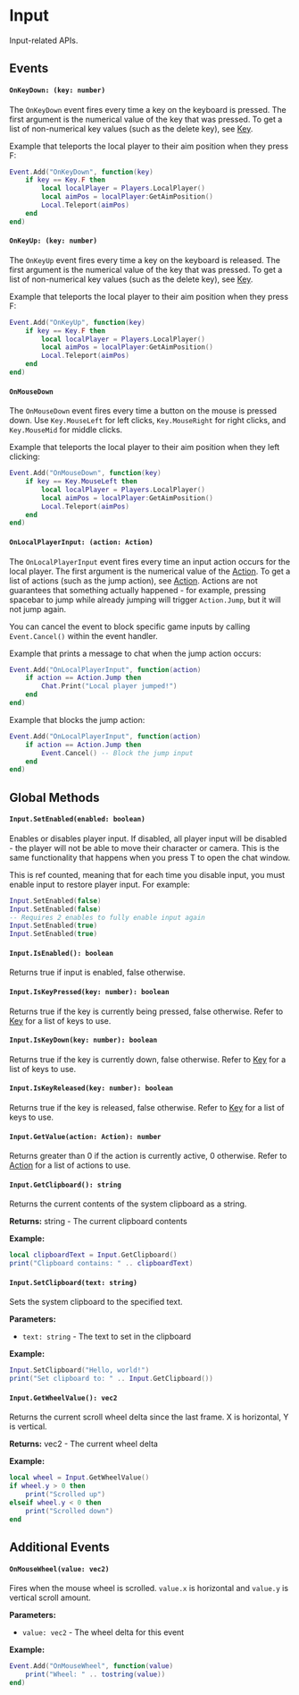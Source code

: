 # Input

Input-related APIs.

## Events

#### `OnKeyDown: (key: number)`

The `OnKeyDown` event fires every time a key on the keyboard is pressed. The first argument is the numerical value of the key that was pressed. To get a list of non-numerical key values (such as the delete key), see [Key](/client-api/key).

Example that teleports the local player to their aim position when they press F:

```lua
Event.Add("OnKeyDown", function(key)
    if key == Key.F then
        local localPlayer = Players.LocalPlayer()
        local aimPos = localPlayer:GetAimPosition()
        Local.Teleport(aimPos)
    end
end)
```

#### `OnKeyUp: (key: number)`

The `OnKeyUp` event fires every time a key on the keyboard is released. The first argument is the numerical value of the key that was pressed. To get a list of non-numerical key values (such as the delete key), see [Key](/client-api/key).

Example that teleports the local player to their aim position when they press F:

```lua
Event.Add("OnKeyUp", function(key)
    if key == Key.F then
        local localPlayer = Players.LocalPlayer()
        local aimPos = localPlayer:GetAimPosition()
        Local.Teleport(aimPos)
    end
end)
```

#### `OnMouseDown`

The `OnMouseDown` event fires every time a button on the mouse is pressed down. Use `Key.MouseLeft` for left clicks, `Key.MouseRight` for right clicks, and `Key.MouseMid` for middle clicks.

Example that teleports the local player to their aim position when they left clicking:

```lua
Event.Add("OnMouseDown", function(key)
    if key == Key.MouseLeft then
        local localPlayer = Players.LocalPlayer()
        local aimPos = localPlayer:GetAimPosition()
        Local.Teleport(aimPos)
    end
end)
```

#### `OnLocalPlayerInput: (action: Action)`

The `OnLocalPlayerInput` event fires every time an input action occurs for the local player. The first argument is the numerical value of the [Action](/client-api/action). To get a list of actions (such as the jump action), see [Action](/client-api/action). Actions are not guarantees that something actually happened - for example, pressing spacebar to jump while already jumping will trigger `Action.Jump`, but it will not jump again.

You can cancel the event to block specific game inputs by calling `Event.Cancel()` within the event handler.

Example that prints a message to chat when the jump action occurs:

```lua
Event.Add("OnLocalPlayerInput", function(action)
    if action == Action.Jump then
        Chat.Print("Local player jumped!")
    end
end)
```

Example that blocks the jump action:

```lua
Event.Add("OnLocalPlayerInput", function(action)
    if action == Action.Jump then
        Event.Cancel() -- Block the jump input
    end
end)
```

## Global Methods

#### `Input.SetEnabled(enabled: boolean)`

Enables or disables player input. If disabled, all player input will be disabled - the player will not be able to move their character or camera. This is the same functionality that happens when you press T to open the chat window.

This is ref counted, meaning that for each time you disable input, you must enable input to restore player input. For example:

```lua
Input.SetEnabled(false)
Input.SetEnabled(false)
-- Requires 2 enables to fully enable input again
Input.SetEnabled(true)
Input.SetEnabled(true)
```

#### `Input.IsEnabled(): boolean`

Returns true if input is enabled, false otherwise.


#### `Input.IsKeyPressed(key: number): boolean`

Returns true if the key is currently being pressed, false otherwise. Refer to [Key](/client-api/key) for a list of keys to use.


#### `Input.IsKeyDown(key: number): boolean`

Returns true if the key is currently down, false otherwise. Refer to [Key](/client-api/key) for a list of keys to use.


#### `Input.IsKeyReleased(key: number): boolean`

Returns true if the key is released, false otherwise. Refer to [Key](/client-api/key) for a list of keys to use.


#### `Input.GetValue(action: Action): number`

Returns greater than 0 if the action is currently active, 0 otherwise. Refer to [Action](/client-api/action) for a list of actions to use.

#### `Input.GetClipboard(): string`

Returns the current contents of the system clipboard as a string.

**Returns:** string - The current clipboard contents

**Example:**
```lua
local clipboardText = Input.GetClipboard()
print("Clipboard contains: " .. clipboardText)
```

#### `Input.SetClipboard(text: string)`

Sets the system clipboard to the specified text.

**Parameters:**
- `text: string` - The text to set in the clipboard

**Example:**
```lua
Input.SetClipboard("Hello, world!")
print("Set clipboard to: " .. Input.GetClipboard())
```

#### `Input.GetWheelValue(): vec2`

Returns the current scroll wheel delta since the last frame. X is horizontal, Y is vertical.

**Returns:** vec2 - The current wheel delta

**Example:**
```lua
local wheel = Input.GetWheelValue()
if wheel.y > 0 then
    print("Scrolled up")
elseif wheel.y < 0 then
    print("Scrolled down")
end
```

## Additional Events

#### `OnMouseWheel(value: vec2)`

Fires when the mouse wheel is scrolled. `value.x` is horizontal and `value.y` is vertical scroll amount.

**Parameters:**
- `value: vec2` - The wheel delta for this event

**Example:**
```lua
Event.Add("OnMouseWheel", function(value)
    print("Wheel: " .. tostring(value))
end)
```
